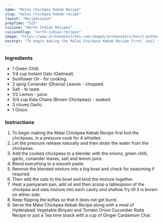 ---
name: "Malai Chickpea Kebab Recipe"
slug: "malai-chickpea-kebab-recipe"
layout: 'RecipeLayout'
prepTime: "525"
cuisine: "North Indian Recipes"
cuisineSlug: "north-indian-recipes"
image: "https://www.archanaskitchen.com/images/archanaskitchen/1-Author/sibyl_sunitha/Malai_Chickpea_Kebab_Recipe.jpg"
excerpt: "To begin making the Malai Chickpea Kebab Recipe first  boil the chickpeas, in a pressure cook for 4 whistles"
---

### Ingredients

- 1 Green Chilli.
- 1/4 cup Instant Oats (Oatmeal).
- Sunflower Oil - for cooking.
- 2 sprig Coriander (Dhania) Leaves - chopped.
- Salt - to taste.
- 1/2 Lemon - juice.
- 3/4 cup Kala Chana (Brown Chickpeas) - soaked.
- 3 cloves Garlic.
- 1 Onion.

### Instructions

1. To begin making the Malai Chickpea Kebab Recipe first  boil the chickpeas, in a pressure cook for 4 whistles.
1. Let the pressure release naturally and then strain the water from the chickpeas.
1. Add the cooked chickpeas to a blender with the onions, green chilli, garlic, coriander leaves, salt and lemon juice.
1. Blend everything to a smooth paste.
1. Remove the blended mixture into a big bowl and check for seasoning if required.
1. Then add the oats to the bowl and bind the mixture together.
1. Heat a paniyaram pan, add oil and then scoop a tablespoon of the chickpea and oats mixture into each cavity and shallow fry till it is brown on either side.
1. Keep flipping the koftas so that it does not get burnt.
1. Serve the Malai Chickpea Kebab Recipe along with a meal of Hyderabadi Vegetable Biriyani and Tomato Onion Cucumber Raita Recipe or just a Tea time snack with a cup of Ginger Cardamom Chai.
